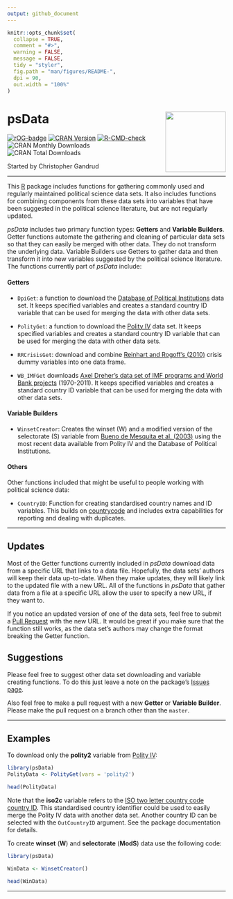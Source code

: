 ```yaml
---
output: github_document
---
```


<!-- README.md is generated from README.Rmd. Please edit that file -->

```r
knitr::opts_chunk$set(
  collapse = TRUE,
  comment = "#>",
  warning = FALSE,
  message = FALSE,
  tidy = "styler",
  fig.path = "man/figures/README-",
  dpi = 90,
  out.width = "100%"
)
```

# psData <a href='https://ropengov.github.io/psData/'><img src='man/figures/logo.png' align="right" height="139" /></a>

<!-- badges: start -->
[![rOG-badge](https://ropengov.github.io/rogtemplate/reference/figures/ropengov-badge.svg)](http://ropengov.org/)
[![CRAN Version](http://www.r-pkg.org/badges/version/psData)](https://CRAN.R-project.org/package=psData)
[![R-CMD-check](https://github.com/rOpenGov/psData/actions/workflows/R-CMD-check.yaml/badge.svg)](https://github.com/rOpenGov/psData/actions/workflows/R-CMD-check.yaml)
![CRAN Monthly Downloads](http://cranlogs.r-pkg.org/badges/last-month/psData)
![CRAN Total Downloads](http://cranlogs.r-pkg.org/badges/grand-total/psData)


<!-- badges: end -->

Started by Christopher Gandrud

---

This [R](https://www.r-project.org/) package includes functions for gathering commonly used and regularly maintained political science data sets. It also includes functions for combining components from these data sets into variables that have been suggested in the political science literature, but are not regularly updated.

*psData* includes two primary function types: **Getters** and **Variable Builders**. Getter functions automate the gathering and cleaning of particular data sets so that they can easily be merged with other data. They do not transform the underlying data. Variable Builders use Getters to gather data and then transform it into new variables suggested by the political science literature. The functions currently part of *psData* include:

#### Getters

- `DpiGet`: a function to download the [Database of Political Institutions](https://www.iadb.org/en/research-and-data/publications?pub_id=IDB-DB-121) data set. It keeps specified variables and creates a standard country ID variable that can be used for merging the data with other data sets.

- `PolityGet`: a function to download the [Polity IV](http://www.systemicpeace.org/polity/polity4.htm) data set. It keeps specified variables and creates a standard country ID variable that can be used for merging the data with other data sets.

- `RRCrisisGet`: download and combine [Reinhart and Rogoff's (2010)](https://carmenreinhart.com/browse-by-topic/) crisis dummy variables into one data frame.

- `WB_IMFGet` downloads [Axel Dreher's data set of IMF programs and World Bank projects](http://www.uni-heidelberg.de/fakultaeten/wiso/awi/professuren/intwipol/datasets_en.html) (1970-2011). It keeps specified variables and creates a standard country ID variable that can be used for merging the data with other data sets.

#### Variable Builders

- `WinsetCreator`: Creates the winset (W) and a modified version of the selectorate (S) variable from [Bueno de Mesquita et al. (2003)](https://doi.org/10.7551/mitpress/4292.001.0001) using the most recent data available from Polity IV and the Database of Political Institutions.

#### Others

Other functions included that might be useful to people working with political science data:

- `CountryID`: Function for creating standardised country names and ID variables. This builds on [countrycode](https://github.com/vincentarelbundock/countrycode) and includes extra capabilities for reporting and dealing with duplicates.

---

## Updates

Most of the Getter functions currently included in *psData* download data from a specific URL that links to a data file. Hopefully, the data sets' authors will keep their data up-to-date. When they make updates, they will likely link to the updated file with a new URL. All of the functions in *psData* that gather data from a file at a specific URL allow the user to specify a new URL, if they want to.

If you notice an updated version of one of the data sets, feel free to submit a [Pull Request](https://help.github.com/articles/using-pull-requests) with the new URL. It would be great if you make sure that the function still works, as the data set's authors may change the format breaking the Getter function.

## Suggestions

Please feel free to suggest other data set downloading and variable creating functions. To do this just leave a note on the package's [Issues page](https://github.com/rOpenGov/psData/issues).

Also feel free to make a pull request with a new **Getter** or **Variable Builder**. Please make the pull request on a branch other than the `master`.

---

## Examples

To download only the **polity2** variable from [Polity IV](http://www.systemicpeace.org/polity/polity4.htm):

```r
library(psData)
PolityData <- PolityGet(vars = 'polity2')

head(PolityData)
```

Note that the **iso2c** variable refers to the [ISO two letter country code country ID](https://en.wikipedia.org/wiki/ISO_3166-1_alpha-2). This standardised country identifier could be used to easily merge the Polity IV data with another data set. Another country ID can be selected with the `OutCountryID` argument. See the package documentation for details.

To create **winset** (**W**) and **selectorate** (**ModS**) data use the following code:

```r
library(psData)

WinData <- WinsetCreator()

head(WinData)
```

---
